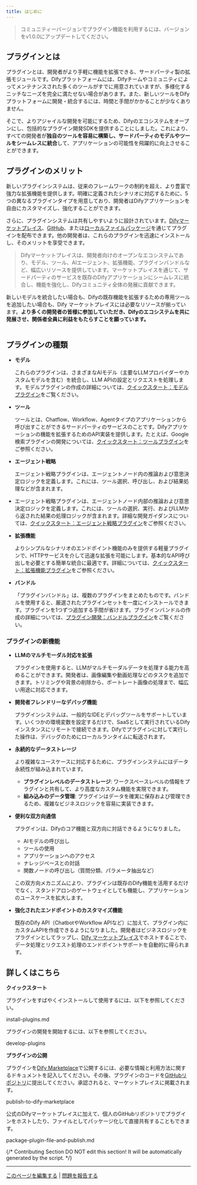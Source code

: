 ```yaml
---
title: はじめに
---
```


> コミュニティーバージョンでプラグイン機能を利用するには、バージョンをv1.0.0にアップデートしてください。

## **プラグインとは**

プラグインとは、開発者がより手軽に機能を拡張できる、サードパーティ製の拡張モジュールです。Difyプラットフォームには、Difyチームやコミュニティによってメンテナンスされた多くのツールがすでに用意されていますが、多様化するニッチなニーズを完全に満たせない場合があります。また、新しいツールをDifyプラットフォームに開発・統合するには、時間と手間がかかることが少なくありません。

そこで、よりアジャイルな開発を可能にするため、Difyのエコシステムをオープンにし、包括的なプラグイン開発SDKを提供することにしました。これにより、すべての開発者が**独自のツールを容易に構築し、サードパーティのモデルやツールをシームレスに統合**して、アプリケーションの可能性を飛躍的に向上させることができます。

## プラグインのメリット

新しいプラグインシステムは、従来のフレームワークの制約を超え、より豊富で強力な拡張機能を提供します。明確に定義されたシナリオに対応するために、5つの異なるプラグインタイプを用意しており、開発者はDifyアプリケーションを自由にカスタマイズし、強化することができます。

さらに、プラグインシステムは共有しやすいように設計されています。[Difyマーケットプレイス](https://marketplace.dify.ai/)、[GitHub](/ja-jp/plugins/publish-plugins/publish-plugin-on-personal-github-repo)、または[ローカルファイルパッケージ](/ja-jp/plugins/publish-plugins/package-plugin-file-and-publish)を通じてプラグインを配布できます。他の開発者は、これらのプラグインを迅速にインストールし、そのメリットを享受できます。

> Difyマーケットプレイスは、開発者向けのオープンなエコシステムであり、モデル、ツール、AIエージェント、拡張機能、プラグインバンドルなど、幅広いリソースを提供しています。マーケットプレイスを通じて、サードパーティのサービスを既存のDifyアプリケーションにシームレスに統合し、機能を強化し、Difyコミュニティ全体の発展に貢献できます。

新しいモデルを統合したい場合も、Difyの既存機能を拡張するための専用ツールを追加したい場合も、Dify マーケットプレイスには必要なリソースが揃っています。**より多くの開発者の皆様に参加していただき、Difyのエコシステムを共に発展させ、関係者全員に利益をもたらすことを願っています。**

<img
src="https://assets-docs.dify.ai/2025/01/83f9566063db7ae4886f6a139f3f81ff.png"
className="mx-auto"
alt=""
/>

## **プラグインの種類**

*   **モデル**

    これらのプラグインは、さまざまなAIモデル（主要なLLMプロバイダーやカスタムモデルを含む）を統合し、LLM APIの設定とリクエストを処理します。モデルプラグインの作成の詳細については、[クイックスタート：モデルプラグイン](/ja-jp/plugins/quick-start/develop-plugins/tool-plugin)をご覧ください。
*   **ツール**

    ツールとは、Chatflow、Workflow、Agentタイプのアプリケーションから呼び出すことができるサードパーティのサービスのことです。Difyアプリケーションの機能を拡張するためのAPI実装を提供します。たとえば、Google検索プラグインの開発については、[クイックスタート：ツールプラグイン](/ja-jp/plugins/quick-start/develop-plugins/tool-plugin)をご参照ください。
*   **エージェント戦略**

    エージェント戦略プラグインは、エージェントノード内の推論および意思決定ロジックを定義します。これには、ツール選択、呼び出し、および結果処理などが含まれます。
* エージェント戦略プラグインは、エージェントノード内部の推論および意思決定ロジックを定義します。これには、ツールの選択、実行、およびLLMから返された結果の処理ロジックが含まれます。詳細な開発ガイダンスについては、[クイックスタート：エージェント戦略プラグイン](/ja-jp/plugins/quick-start/develop-plugins/agent-strategy-plugin)をご参照ください。
*   **拡張機能**

    よりシンプルなシナリオのエンドポイント機能のみを提供する軽量プラグインで、HTTPサービスを介して迅速な拡張を可能にします。基本的なAPI呼び出しを必要とする簡単な統合に最適です。詳細については、[クイックスタート：拡張機能プラグイン](/ja-jp/plugins/quick-start/develop-plugins/extension-plugin)をご参照ください。
*   **バンドル**

    「プラグインバンドル」は、複数のプラグインをまとめたものです。バンドルを使用すると、厳選されたプラグインセットを一度にインストールできます。プラグインを1つずつ追加する手間が省けます。プラグインバンドルの作成の詳細については、[プラグイン開発：バンドルプラグイン](/ja-jp/plugins/quick-start/develop-plugins/bundle)をご覧ください。

### **プラグインの新機能**

*   **LLMのマルチモーダル対応を拡張**

    プラグインを使用すると、LLMがマルチモーダルデータを処理する能力を高めることができます。開発者は、画像編集や動画処理などのタスクを追加できます。トリミングや背景の削除から、ポートレート画像の処理まで、幅広い用途に対応できます。
*   **開発者フレンドリーなデバッグ機能**

    プラグインシステムは、一般的なIDEとデバッグツールをサポートしています。いくつかの環境変数を設定するだけで、SaaSとして実行されているDifyインスタンスにリモートで接続できます。Difyでプラグインに対して実行した操作は、デバッグのためにローカルランタイムに転送されます。
*   **永続的なデータストレージ**

    より複雑なユースケースに対応するために、プラグインシステムにはデータ永続性が組み込まれています。

    *   **プラグインレベルのデータストレージ**: ワークスペースレベルの情報をプラグインと共有して、より高度なカスタム機能を実現できます。
    *   **組み込みのデータ管理**: プラグインはデータを確実に保存および管理できるため、複雑なビジネスロジックを容易に実装できます。
*   **便利な双方向通信**

    プラグインは、Difyのコア機能と双方向に対話できるようになりました。

    *   AIモデルの呼び出し
    *   ツールの使用
    *   アプリケーションへのアクセス
    *   ナレッジベースとの対話
    *   関数ノードの呼び出し（質問分類、パラメータ抽出など）

    この双方向メカニズムにより、プラグインは既存のDify機能を活用するだけでなく、スタンドアロンのゲートウェイとしても機能し、アプリケーションのユースケースを拡大します。
*   **強化されたエンドポイントのカスタマイズ機能**

    既存のDify API（ChatbotやWorkflow APIなど）に加えて、プラグイン内にカスタムAPIを作成できるようになりました。開発者はビジネスロジックをプラグインとしてラップし、[Dify マーケットプレイス](https://marketplace.dify.ai/)でホストすることで、データ処理とリクエスト処理のエンドポイントサポートを自動的に得られます。

## 詳しくはこちら

**クイックスタート**

プラグインをすばやくインストールして使用するには、以下を参照してください。

<Card title="install-plugins.md" icon="link" href="quick-start/install-plugins.md">
  install-plugins.md
</Card>

プラグインの開発を開始するには、以下を参照してください。

<Card title="develop-plugins" icon="link" href="quick-start/develop-plugins/">
  develop-plugins
</Card>

**プラグインの公開**

プラグインを[Dify Marketplace](https://marketplace.dify.ai/)で公開するには、必要な情報と利用方法に関するドキュメントを記入してください。その後、プラグインのコードを[GitHubリポジトリ](https://github.com/langgenius/dify-plugins)に提出してください。承認されると、マーケットプレイスに掲載されます。

<Card title="publish-to-dify-marketplace" icon="link" href="publish-plugins/publish-to-dify-marketplace/">
  publish-to-dify-marketplace
</Card>

公式のDifyマーケットプレイスに加えて、個人のGitHubリポジトリでプラグインをホストしたり、ファイルとしてパッケージ化して直接共有することもできます。

<Card title="package-plugin-file-and-publish.md" icon="link" href="publish-plugins/package-plugin-file-and-publish.md">
  package-plugin-file-and-publish.md
</Card>

{/*
Contributing Section
DO NOT edit this section!
It will be automatically generated by the script.
*/}

---

[このページを編集する](https://github.com/langgenius/dify-docs/edit/main/ja-jp/plugins/introduction.mdx) | [問題を報告する](https://github.com/langgenius/dify-docs/issues/new?template=docs.yml)

